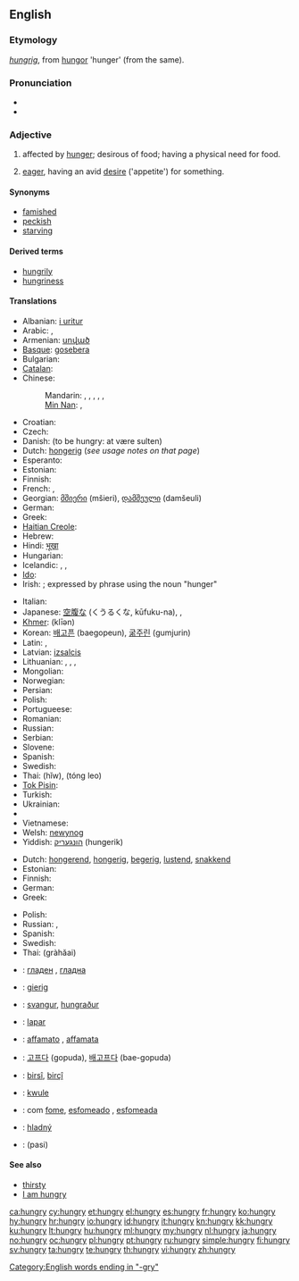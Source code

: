 ==English==

===Etymology===
{{etyl|ang}} ''[[hungrig]]'', from [[hungor]] 'hunger' (from the same).

===Pronunciation===
* {{IPA|/ˈhʌŋ.ɡɹiː/}}
* {{audio|en-us-hungry.ogg|Audio (US)}}

===Adjective===
{{en-adj|hungri|er}}

# affected by [[hunger]]; desirous of food; having a physical need for food.
# {{figuratively}} [[eager]], having an avid [[desire]] ('appetite') for something.

====Synonyms====
* [[famished]]
* [[peckish]]
* [[starving]]

====Derived terms====
* [[hungrily]]
* [[hungriness]]

====Translations====
{{trans-top|affected by hunger; desirous of food}}
* Albanian: [[i uritur]]
* Arabic: {{t|ar|جائع|tr=jaa’i`}},  {{t|ar|جوعان|tr=jaw`aan}}
* Armenian: [[սոված]]
* [[Basque]]: [[gosebera]]
* Bulgarian: {{t+|bg|гладен|tr=gladen}}
* [[Catalan]]: {{t|ca|afamat}}
* Chinese:
*: Mandarin: {{t|cmn|飢餓|sc=Hani}},  {{t|cmn|饥饿|tr=jī'è|sc=Hani}},  {{t-|cmn|餓|sc=Hani}},  {{t-|cmn|饿|tr=è|sc=Hani}},  {{t-|cmn|飢|sc=Hani}},  {{t-|cmn|饥|tr=jī|sc=Hani}}
*: [[Min Nan]]: {{tø|nan|飢|tr=ki|sc=Hans}}, {{tø|nan|枵|tr=iau|sc=Hans}}
* Croatian: {{t-|hr|gladan}}
* Czech: {{t+|cs|hladový|m}}
* Danish: {{t|da|sulten}} (to be hungry: at være sulten)
* Dutch: [[hongerig]] (''see usage notes on that page'')
* Esperanto: {{t-|eo|malsata|xs=Esperanto}}
* Estonian: {{t-|et|näljane}}
* Finnish: {{t+|fi|nälkäinen}}
* French: {{t+|fr|avoir faim}}, {{t+|fr|affamé}}
* Georgian: [[მშიერი]] (mšieri), [[დამშეული]] (damšeuli)
* German: {{t+|de|hungrig}}
* Greek: {{t+|el|πεινασμένος|m}}
* [[Haitian Creole]]: {{tø|ht|grangou}}
* Hebrew: {{t+|he|רעב}}
* Hindi: [[भूखा]]
* Hungarian: {{t+|hu|éhes}}
* Icelandic: {{t|is|svangur|m}}, {{t|is|hungraður|m}}, {{t|is|soltinn|m}}
* [[Ido]]: {{t+|io|hungroza|xs=Ido}}
* Irish: {{t|ga|ocrach|xs=Irish}}; {{qualifier|attributive}} expressed by phrase using the noun {{t-|ga|ocras|m|xs=Irish}} "hunger"
{{trans-mid}}
* Italian: {{t+|it|affamato}}
* Japanese: [[空腹|空腹な]] (くうるくな, kūfuku-na),  {{t|ja|飢えた|tr=うえた, ueta, かつえた, katsueta}},  {{t|ja|お腹の空いていた|tr=おなかのすいていた, o-naka-no suite ita}}
* [[Khmer]]: {{Khmr|[[ឃ្លាន]]}} (klīən)
* Korean: [[배고픈]] (baegopeun), [[굶주린]] (gumjurin)
* Latin: {{t|la|esuriens|alt=ēsuriēns}}, {{t|la|ieiunus|alt=iēiūnus}}
* Latvian: [[izsalcis]]
* Lithuanian: {{t+|lt|alkanas|m|xs=Lithuanian}}, {{t+|lt|alkana|f|xs=Lithuanian}}, {{t+|lt|išbadėjęs|m|xs=Lithuanian}}, {{t+|lt|išbadėjusi|f|xs=Lithuanian}}
* Mongolian: {{t|mn|ѳлѳн|tr=ölön|sc=Cyrl|xs=Mongolian}}
* Norwegian: {{t-|no|sulten}}
* Persian: {{t+|fa|گرسنه|xs=Persian}}
* Polish: {{t+|pl|głodny|m}}
* Portugueese: {{t+|pt|faminto}}
* Romanian: {{t-|ro|flămând}}
* Russian: {{t+|ru|голодный|tr=golódnyj}}
* Serbian: {{t-|sr|гладан|tr=gladan|sc=Cyrl}}
* Slovene: {{t+|sl|lačen}}
* Spanish: {{t-|es|hambriento}}
* Swedish: {{t+|sv|hungrig}}
* Thai: {{Thai|[[หิว]]}} (hĭw), {{Thai|[[ท้องเลว]]}} (tóng leo)
* [[Tok Pisin]]: {{t-|tpi|hanggre|xs=Tok Pisin}}
* Turkish: {{t+|tr|aç}}
* Ukrainian: {{t|uk|голодний|tr=holódnyj|xs=Ukrainian}}
* {{trreq|ur}}
* Vietnamese: {{t+|vi|đói|xs=Vietnamese}}
* Welsh: [[newynog]]
* Yiddish: [[הונגעריק]] (hungerik)
{{trans-bottom}}

{{trans-top|eager, having a desire for something}}
* Dutch: [[hongerend]], [[hongerig]], [[begerig]], [[lustend]], [[snakkend]]
* Estonian: {{t|et|ihkav}}
* Finnish: {{t+|fi|nälkäinen}}
* German: {{t-|de|gierig}}
* Greek: {{t+|el|πεινασμένος|m}}
{{trans-mid}}
* Polish: {{t-|pl|spragniony|m}}
* Russian: {{t|ru|алчущий|tr=álčuščij}}, {{t|ru|жаждущий|tr=žážduščij}}
* Spanish: {{t-|es|hambriento}}
* Swedish: {{t+|sv|hungrig}}
* Thai: {{Thai|[[กระหาย]]}} (gràhăai)
{{trans-bottom}}

{{checktrans-top}}
* {{ttbc|bg}}: [[гладен]] {{m}}, [[гладна]] {{f}}
* {{ttbc|de}}: [[gierig]]
* {{ttbc|is}}: [[svangur]], [[hungraður]]
* {{ttbc|id}}: [[lapar]]
* {{ttbc|it}}: [[affamato]] {{m}}, [[affamata]] {{f}}
* {{ttbc|ko}}: [[고프다]] (gopuda), [[배고프다]] (bae-gopuda)
{{trans-mid}}
* {{ttbc|ku}}: [[birsî]], [[birçî]]
* {{ttbc|mh}}: [[kwule]]
* {{ttbc|pt}}: com [[fome]], [[esfomeado]] {{m}}, [[esfomeada]] {{f}}
* {{ttbc|sk}}: [[hladný]]
* {{ttbc|ta}}: (pasi)
{{trans-bottom}}

====See also====
* [[thirsty]]
* [[I am hungry]]

[[Category:English words ending in "-gry"]]

[[ca:hungry]]
[[cy:hungry]]
[[et:hungry]]
[[el:hungry]]
[[es:hungry]]
[[fr:hungry]]
[[ko:hungry]]
[[hy:hungry]]
[[hr:hungry]]
[[io:hungry]]
[[id:hungry]]
[[it:hungry]]
[[kn:hungry]]
[[kk:hungry]]
[[ku:hungry]]
[[lt:hungry]]
[[hu:hungry]]
[[ml:hungry]]
[[my:hungry]]
[[nl:hungry]]
[[ja:hungry]]
[[no:hungry]]
[[oc:hungry]]
[[pl:hungry]]
[[pt:hungry]]
[[ru:hungry]]
[[simple:hungry]]
[[fi:hungry]]
[[sv:hungry]]
[[ta:hungry]]
[[te:hungry]]
[[th:hungry]]
[[vi:hungry]]
[[zh:hungry]]